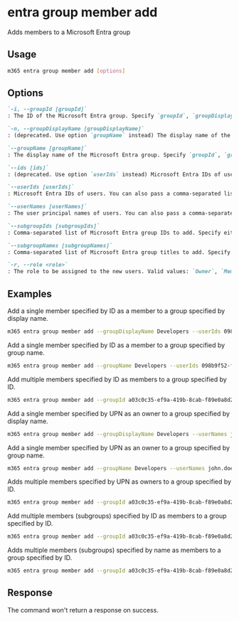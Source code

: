 
# entra group member add

Adds members to a Microsoft Entra group

## Usage

```sh
m365 entra group member add [options]
```

## Options

```md definition-list
`-i, --groupId [groupId]`
: The ID of the Microsoft Entra group. Specify `groupId`, `groupDisplayName` or `groupName` but not multiple.

`-n, --groupDisplayName [groupDisplayName]`
: (deprecated. Use option `groupName` instead) The display name of the Microsoft Entra group. Specify `groupId`, `groupDisplayName` or `groupName` but not multiple.

`--groupName [groupName]`
: The display name of the Microsoft Entra group. Specify `groupId`, `groupDisplayName` or `groupName` but not multiple.

`--ids [ids]`
: (deprecated. Use option `userIds` instead) Microsoft Entra IDs of users. You can also pass a comma-separated list of IDs. Specify either `ids`, `userIds`,`userNames`, `subgroupIds`, or `subgroupNames` but not multiple.

`--userIds [userIds]`
: Microsoft Entra IDs of users. You can also pass a comma-separated list of IDs. Specify either `ids`, `userIds`,`userNames`, `subgroupIds`, or `subgroupNames` but not multiple.

`--userNames [userNames]`
: The user principal names of users. You can also pass a comma-separated list of UPNs. Specify either `ids`, `userIds`,`userNames`, `subgroupIds`, or `subgroupNames` but not multiple.

`--subgroupIds [subgroupIds]`
: Comma-separated list of Microsoft Entra group IDs to add. Specify either `ids`, `userIds`,`userNames`, `subgroupIds`, or `subgroupNames` but not multiple.

`--subgroupNames [subgroupNames]`
: Comma-separated list of Microsoft Entra group titles to add. Specify either `ids`, `userIds`,`userNames`, `subgroupIds`, or `subgroupNames` but not multiple.

`-r, --role <role>`
: The role to be assigned to the new users. Valid values: `Owner`, `Member`.
```

<Global />

## Examples

Add a single member specified by ID as a member to a group specified by display name.

```sh
m365 entra group member add --groupDisplayName Developers --userIds 098b9f52-f48c-4401-819f-29c33794c3f5 --role Member
```

Add a single member specified by ID as a member to a group specified by group name.

```sh
m365 entra group member add --groupName Developers --userIds 098b9f52-f48c-4401-819f-29c33794c3f5 --role Member
```

Add multiple members specified by ID as members to a group specified by ID.

```sh
m365 entra group member add --groupId a03c0c35-ef9a-419b-8cab-f89e0a8d2d2a --userIds "098b9f52-f48c-4401-819f-29c33794c3f5,f1e06e31-3abf-4746-83c2-1513d71f38b8" --role Member
```

Add a single member specified by UPN as an owner to a group specified by display name.

```sh
m365 entra group member add --groupDisplayName Developers --userNames john.doe@contoso.com --role Owner
```

Add a single member specified by UPN as an owner to a group specified by group name.

```sh
m365 entra group member add --groupName Developers --userNames john.doe@contoso.com --role Owner
```

Adds multiple members specified by UPN as owners to a group specified by ID.

```sh
m365 entra group member add --groupId a03c0c35-ef9a-419b-8cab-f89e0a8d2d2a --userNames "john.doe@contoso.com,adele.vance@contoso.com" --role Owner
```

Add multiple members (subgroups) specified by ID as members to a group specified by ID.

```sh
m365 entra group member add --groupId a03c0c35-ef9a-419b-8cab-f89e0a8d2d2a --subgroupIds "098b9f52-f48c-4401-819f-29c33794c3f5,f1e06e31-3abf-4746-83c2-1513d71f38b8" --role Member
```

Adds multiple members (subgroups) specified by name as members to a group specified by ID.

```sh
m365 entra group member add --groupId a03c0c35-ef9a-419b-8cab-f89e0a8d2d2a --subgroupNames "john.doe@contoso.com,adele.vance@contoso.com" --role Member
```

## Response

The command won't return a response on success.
